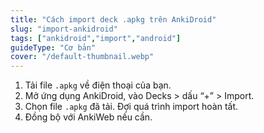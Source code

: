 ```yaml
---
title: "Cách import deck .apkg trên AnkiDroid"
slug: "import-ankidroid"
tags: ["ankidroid","import","android"]
guideType: "Cơ bản"
cover: "/default-thumbnail.webp"
---
```


1. Tải file `.apkg` về điện thoại của bạn.
2. Mở ứng dụng AnkiDroid, vào Decks > dấu “+” > Import.
3. Chọn file `.apkg` đã tải. Đợi quá trình import hoàn tất.
4. Đồng bộ với AnkiWeb nếu cần.
